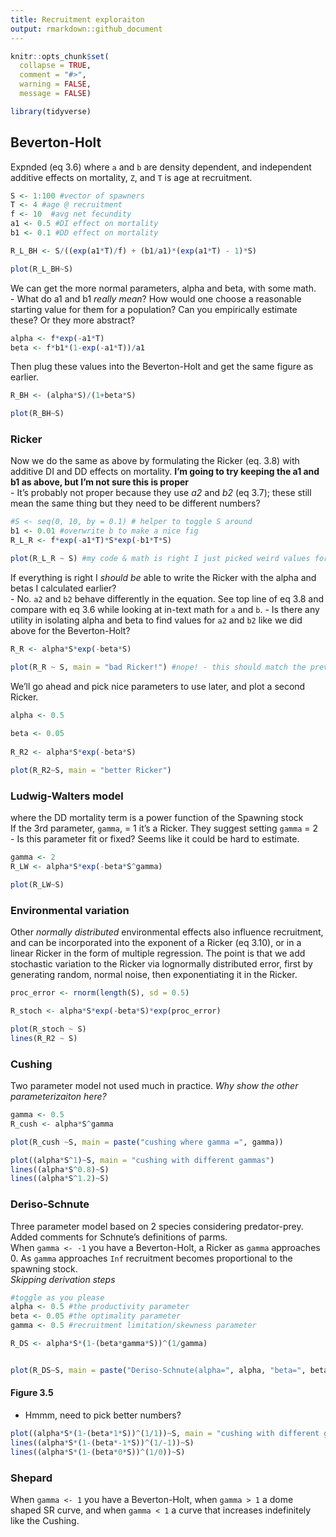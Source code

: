 ```yaml
---
title: Recruitment exploraiton
output: rmarkdown::github_document
---
```


```r
knitr::opts_chunk$set(
  collapse = TRUE,
  comment = "#>",
  warning = FALSE,
  message = FALSE)
```

```r
library(tidyverse)
```
## Beverton-Holt  
Expnded (eq 3.6) where `a` and `b` are density dependent, and independent additive effects on mortality, `Z`, and `T` is age at recruitment.    
```r
S <- 1:100 #vector of spawners
T <- 4 #age @ recruitment
f <- 10  #avg net fecundity
a1 <- 0.5 #DI effect on mortality
b1 <- 0.1 #DD effect on mortality

R_L_BH <- S/((exp(a1*T)/f) + (b1/a1)*(exp(a1*T) - 1)*S)

plot(R_L_BH~S)
```
  
We can get the more normal parameters, alpha and beta, with some math.  
- What do a1 and b1 *really mean*? How would one choose a reasonable starting value for them for a population? Can you empirically estimate these? Or they more abstract?  
```r
alpha <- f*exp(-a1*T)
beta <- f*b1*(1-exp(-a1*T))/a1
```
Then plug these values into the Beverton-Holt and get the same figure as earlier.   
```r
R_BH <- (alpha*S)/(1+beta*S)

plot(R_BH~S)
```
  
### Ricker
Now we do the same as above by formulating the Ricker (eq. 3.8) with additive DI and DD effects on mortality. **I'm going to try keeping the a1 and b1 as above, but I'm not sure this is proper**  
- It's probably not proper because  they use *a2* and *b2* (eq 3.7); these still mean the same thing but they need to be different numbers?   
```r
#S <- seq(0, 10, by = 0.1) # helper to toggle S around
b1 <- 0.01 #overwrite b to make a nice fig 
R_L_R <- f*exp(-a1*T)*S*exp(-b1*T*S)

plot(R_L_R ~ S) #my code & math is right I just picked weird values for a and B I think... 
```

If everything is right I *should be* able to write the Ricker with the alpha and betas I calculated earlier?  
- No. `a2` and `b2` behave differently in the equation. See top line of eq 3.8 and compare with eq 3.6 while looking at in-text math for `a` and `b`. 
- Is there any utility in isolating alpha and beta to find values for `a2` and `b2` like we did above for the Beverton-Holt?   
```r
R_R <- alpha*S*exp(-beta*S)

plot(R_R ~ S, main = "bad Ricker!") #nope! - this should match the previous fig. 
```
  
We'll go ahead and pick nice parameters to use later, and plot a second Ricker. 
```r
alpha <- 0.5
  
beta <- 0.05
  
R_R2 <- alpha*S*exp(-beta*S)

plot(R_R2~S, main = "better Ricker")
```
  
### Ludwig-Walters model  
where the DD mortality term is a power function of the Spawning stock  
If the 3rd parameter, `gamma`,  = 1 it's a Ricker. They suggest setting `gamma` = 2  
- Is this parameter fit or fixed? Seems like it could be hard to estimate.  
```r
gamma <- 2
R_LW <- alpha*S*exp(-beta*S^gamma)

plot(R_LW~S)
```
  
### Environmental variation  
Other *normally distributed* environmental effects also influence recruitment, and can be incorporated into the exponent of a Ricker (eq 3.10), or in a linear Ricker in the form of multiple regression. The point is that we add stochastic variation to the Ricker via lognormally distributed error, first by generating random, normal noise, then exponentiating it in the Ricker.    
```r
proc_error <- rnorm(length(S), sd = 0.5)

R_stoch <- alpha*S*exp(-beta*S)*exp(proc_error)

plot(R_stoch ~ S)
lines(R_R2 ~ S)
```
### Cushing  
Two parameter model not used much in practice. *Why show the other parameterizaiton here?*    
```r
gamma <- 0.5
R_cush <- alpha*S^gamma

plot(R_cush ~S, main = paste("cushing where gamma =", gamma))

plot((alpha*S^1)~S, main = "cushing with different gammas")
lines((alpha*S^0.8)~S)
lines((alpha*S^1.2)~S)
```

### Deriso-Schnute  
Three parameter model based on 2 species considering predator-prey. Added comments for Schnute's definitions of parms.    
When `gamma <- -1` you have a Beverton-Holt, a Ricker as `gamma` approaches 0. As `gamma` approaches `Inf` recruitment becomes proportional to the spawning stock.  
*Skipping derivation steps*
```r
#toggle as you please
alpha <- 0.5 #the productivity parameter
beta <- 0.05 #the optimality parameter
gamma <- 0.5 #recruitment limitation/skewness parameter

R_DS <- alpha*S*(1-(beta*gamma*S))^(1/gamma)


plot(R_DS~S, main = paste("Deriso-Schnute(alpha=", alpha, "beta=", beta, "gamma=", gamma, ")"))
```
  
#### Figure 3.5  
- Hmmm, need to pick better numbers?
```r
plot((alpha*S*(1-(beta*1*S))^(1/1))~S, main = "cushing with different gammas")
lines((alpha*S*(1-(beta*-1*S))^(1/-1))~S)
lines((alpha*S*(1-(beta*0*S))^(1/0))~S)
```
  
### Shepard
When `gamma <- 1` you have a Beverton-Holt, when `gamma > 1` a dome shaped SR curve, and when `gamma < 1` a curve that increases indefinitely like the Cushing.   
```r

```

